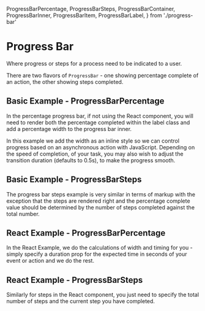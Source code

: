  ProgressBarPercentage,
  ProgressBarSteps,
  ProgressBarContainer,
  ProgressBarInner,
  ProgressBarItem,
  ProgressBarLabel,
} from './progress-bar'

<Meta of={ProgressBarStories} />

# Progress Bar

Where progress or steps for a process need to be indicated to a user.

There are two flavors of `ProgressBar` - one showing percentage complete of an action, the other showing steps completed.

## Basic Example - ProgressBarPercentage

In the percentage progress bar, if not using the React component, you will need to render both the percentage completed within the label class and add a percentage width to the progress bar inner.

In this example we add the width as an inline style so we can control progress based on an asynchronous action with JavaScript. Depending on the speed of completion, of your task, you may also wish to adjust the transition duration (defaults to 0.5s), to make the progress smooth.

<Canvas of={ProgressBarStories.BasicExampleProgressBarPercentage} />

## Basic Example - ProgressBarSteps

The progress bar steps example is very similar in terms of markup with the exception that the steps are rendered right and the percentage complete value should be determined by the number of steps completed against the total number.

<Canvas of={ProgressBarStories.BasicExampleProgressBarSteps} />

## React Example - ProgressBarPercentage

In the React Example, we do the calculations of width and timing for you - simply specify a duration prop for the expected time in seconds of your event or action and we do the rest.

<Canvas of={ProgressBarStories.ReactExampleProgressBarPercentage} />

<RenderHtmlMarkup of={ProgressBarStories.ReactExampleProgressBarPercentage} />


## React Example - ProgressBarSteps

<Controls />

Similarly for steps in the React component, you just need to specify the total number of steps and the current step you have completed.

<Canvas of={ProgressBarStories.ReactExampleProgressBarSteps} />

<RenderHtmlMarkup of={ProgressBarStories.ReactExampleProgressBarSteps} />
